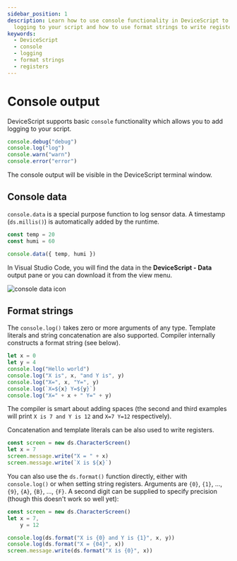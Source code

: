 ```yaml
---
sidebar_position: 1
description: Learn how to use console functionality in DeviceScript to add
  logging to your script and how to use format strings to write registers.
keywords:
  - DeviceScript
  - console
  - logging
  - format strings
  - registers
---
```

# Console output

DeviceScript supports basic `console` functionality which allows you to add logging to your script.

```ts
console.debug("debug")
console.log("log")
console.warn("warn")
console.error("error")
```

The console output will be visible in the DeviceScript terminal window.

## Console data

`console.data` is a special purpose function to log sensor data. A timestamp (`ds.millis()`) is automatically added by the runtime.

```ts
const temp = 20
const humi = 60

console.data({ temp, humi })
```

In Visual Studio Code, you will find the data in the **DeviceScript - Data** output pane or you can download it from the view menu.

![console data icon](./consoledata.png)

## Format strings

The `console.log()` takes zero or more arguments of any type.
Template literals and string concatenation are also supported.
Compiler internally constructs a format string (see below).

```ts
let x = 0
let y = 4
console.log("Hello world")
console.log("X is", x, "and Y is", y)
console.log("X=", x, "Y=", y)
console.log(`X=${x} Y=${y}`)
console.log("X=" + x + " Y=" + y)
```

The compiler is smart about adding spaces (the second and third examples will print `X is 7 and Y is 12`
and `X=7 Y=12` respectively).

Concatenation and template literals can be also used to write registers.

```ts skip
const screen = new ds.CharacterScreen()
let x = 7
screen.message.write("X = " + x)
screen.message.write(`X is ${x}`)
```

You can also use the `ds.format()` function directly, either with `console.log()` or
when setting string registers.
Arguments are `{0}`, `{1}`, ..., `{9}`, `{A}`, `{B}`, ..., `{F}`.
A second digit can be supplied to specify precision (though this doesn't work so well yet):

```ts skip
const screen = new ds.CharacterScreen()
let x = 7,
    y = 12

console.log(ds.format("X is {0} and Y is {1}", x, y))
console.log(ds.format("X = {04}", x))
screen.message.write(ds.format("X is {0}", x))
```
